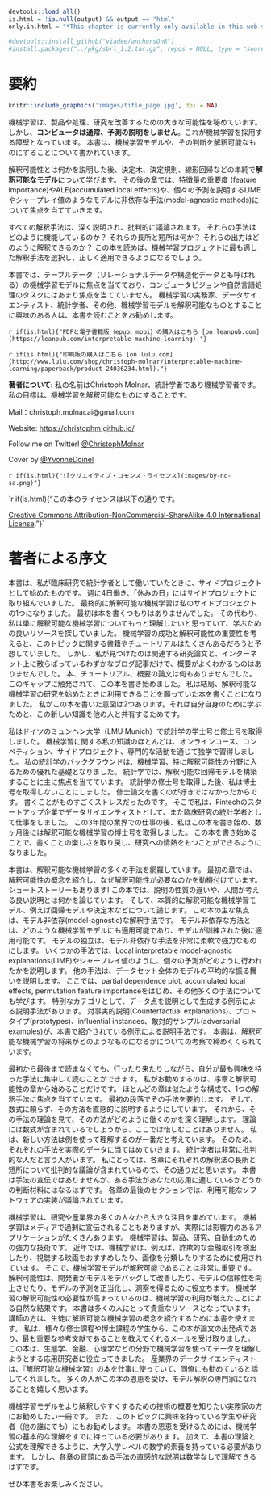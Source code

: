 ```r
devtools::load_all()
is.html = !is.null(output) && output == "html"
only.in.html = "*This chapter is currently only available in this web version. ebook and print will follow.*"

#devtools::install_github("viadee/anchorsOnR")
#install.packages("../pkg/sbrl_1.2.tar.gz", repos = NULL, type = "source")
```
# 要約{-}

```r
knitr::include_graphics('images/title_page.jpg', dpi = NA)
```

<!--
# Summary {-}
-->

<!--
Machine learning has great potential for improving products, processes and research.
But **computers usually do not explain their predictions** which is a barrier to the adoption of machine learning.
This book is about making machine learning models and their decisions interpretable.
-->
機械学習は、製品や処理、研究を改善するための大きな可能性を秘めています。
しかし、**コンピュータは通常、予測の説明をしません**。これが機械学習を採用する障壁となっています。
本書は、機械学習モデルや、その判断を解釈可能なものにすることについて書かれています。

<!--
After exploring the concepts of interpretability, you will learn about simple, **interpretable models** such as decision trees, decision rules and linear regression.
Later chapters focus on general model-agnostic methods for **interpreting black box models** like feature importance and accumulated local effects and explaining individual predictions with Shapley values and LIME.
-->
解釈可能性とは何かを説明した後、決定木、決定規則、線形回帰などの単純で**解釈可能なモデル**について学びます。
その後の章では、特徴量の重要度 (feature importance)やALE(accumulated local effects)や、個々の予測を説明するLIMEやシャープレイ値のようなモデルに非依存な手法(model-agnostic methods)について焦点を当てていきます。

<!--
All interpretation methods are explained in depth and discussed critically.
How do they work under the hood?
What are their strengths and weaknesses?
How can their outputs be interpreted?
This book will enable you to select and correctly apply the interpretation method that is most suitable for your machine learning project.
-->
すべての解釈手法は、深く説明され、批判的に議論されます。
それらの手法はどのように機能しているのか？
それらの長所と短所は何か？
それらの出力はどのように解釈できるのか？
この本を読めば、機械学習プロジェクトに最も適した解釈手法を選択し、正しく適用できるようになるでしょう。

<!--
The book focuses on machine learning models for tabular data (also called relational or structured data) and less on computer vision and natural language processing tasks.
Reading the book is recommended for machine learning practitioners, data scientists, statisticians, and anyone else interested in making machine learning models interpretable.
-->
本書では、テーブルデータ（リレーショナルデータや構造化データとも呼ばれる）の機械学習モデルに焦点を当てており、コンピュータビジョンや自然言語処理のタスクにはあまり焦点を当てていません。
機械学習の実務家、データサイエンティスト、統計学者、その他、機械学習モデルを解釈可能なものとすることに興味のある人は、本書を読むことをお勧めします。

<!--
`r if(is.html){"You can buy the PDF and e-book version (epub, mobi) [on leanpub.com](https://leanpub.com/interpretable-machine-learning)."}`

`r if(is.html){"You can buy the print version [on lulu.com](http://www.lulu.com/shop/christoph-molnar/interpretable-machine-learning/paperback/product-24036234.html)."}`
-->
`r if(is.html){"PDFと電子書籍版（epub、mobi）の購入はこちら [on leanpub.com](https://leanpub.com/interpretable-machine-learning)."}`

`r if(is.html){"印刷版の購入はこちら [on lulu.com](http://www.lulu.com/shop/christoph-molnar/interpretable-machine-learning/paperback/product-24036234.html)."}`

<!--
**About me:** My name is Christoph Molnar, I'm a statistician and a machine learner.
My goal is to make machine learning interpretable.

Mail: christoph.molnar.ai@gmail.com

Website: [https://christophm.github.io/](https://christophm.github.io/)

Follow me on Twitter! [\@ChristophMolnar](https://twitter.com/ChristophMolnar)

Cover by [\@YvonneDoinel](https://twitter.com/YvonneDoinel)


`r if(is.html){"![Creative Commons License](images/by-nc-sa.png)"}`

`r if(is.html){"This book is licensed under the [Creative Commons Attribution-NonCommercial-ShareAlike 4.0 International License](http://creativecommons.org/licenses/by-nc-sa/4.0/)."}`
-->
**著者について:** 私の名前はChristoph Molnar、統計学者であり機械学習者です。
私の目標は、機械学習を解釈可能なものにすることです。

Mail：christoph.molnar.ai@gmail.com

Website: [https://christophm.github.io/](https://christophm.github.io/)

Follow me on Twitter! [\@ChristophMolnar](https://twitter.com/ChristophMolnar)

Cover by [\@YvonneDoinel](https://twitter.com/YvonneDoinel)


`r if(is.html){"![クリエイティブ・コモンズ・ライセンス](images/by-nc-sa.png)"}`

`r if(is.html){"この本のライセンスは以下の通りです。

[Creative Commons Attribution-NonCommercial-ShareAlike 4.0 International License](http://creativecommons.org/licenses/by-nc-sa/4.0/)."}`


<!--
# Preface by the Author {-}
-->
# 著者による序文 {-}

<!--
This book started as a side project when I was working as a statistician in clinical research.
I worked 4 days a week, and on my "day off" I worked on side projects.
Eventually, interpretable machine learning became one of my side projects.
At first I had no intention of writing a book.
Instead, I was simply interested in finding out more about interpretable machine learning and was looking for good resources to learn from.
Given the success of machine learning and the importance of interpretability, I expected that there would be tons of books and tutorials on this topic.
But I only found the relevant research papers and a few blog posts scattered around the internet, but nothing with a good overview.
No books, no tutorials, no overview papers, nothing.
This gap inspired me to start this book.
I ended up writing the book I wished was available when I began my study of interpretable machine learning.
My intention with this book was twofold: to learn for myself and to share this new knowledge with others.
-->
本書は、私が臨床研究で統計学者として働いていたときに、サイドプロジェクトとして始めたものです。
週に4日働き、「休みの日」にはサイドプロジェクトに取り組んでいました。
最終的に解釈可能な機械学習は私のサイドプロジェクトの1つになりました。
最初は本を書くつもりはありませんでした。
その代わり、私は単に解釈可能な機械学習についてもっと理解したいと思っていて、学ぶための良いリソースを探していました。
機械学習の成功と解釈可能性の重要性を考えると、このトピックに関する書籍やチュートリアルはたくさんあるだろうと予想していました。
しかし、私が見つけたのは関連する研究論文と、インターネット上に散らばっているわずかなブログ記事だけで、概要がよくわかるものはありませんでした。
本、チュートリアル、概要の論文は何もありませんでした。
このギャップに触発されて、この本を書き始めました。
私は結局、解釈可能な機械学習の研究を始めたときに利用できることを願っていた本を書くことになりました。
私がこの本を書いた意図は2つあります。それは自分自身のために学ぶためと、この新しい知識を他の人と共有するためです。

<!-- Introduction to Author -->
<!--
I received my bachelor's and master's degree in statistics at the LMU Munich, Germany.
Most of my knowledge about machine learning was self-taught through online courses, competitions, side projects and professional activities.
My statistical background was an excellent basis for getting into machine learning, and especially for interpretability.
In statistics, a major focus is on building interpretable regression models.
After I finished my master's degree in statistics, I decided not to pursue a PhD, because I did not enjoy writing my master's thesis.
Writing just stressed me out too much.
So I took jobs as data scientist in a Fintech start-up and as statistician in clinical research.
After these three years in industry I started writing this book and a few months later I started a PhD in interpretable machine learning.
By starting this book, I regained the joy of writing and it helped me to develop a passion for research.
-->
私はドイツのミュンヘン大学（LMU Munich）で統計学の学士号と修士号を取得しました。
機械学習に関する私の知識のほとんどは、オンラインコース、コンペティション、サイドプロジェクト、専門的な活動を通じて独学で習得しました。
私の統計学のバックグラウンドは、機械学習、特に解釈可能性の分野に入るための優れた基礎となりました。
統計学では、解釈可能な回帰モデルを構築することに主に焦点を当てています。
統計学の修士号を取得した後、私は博士号を取得しないことにしました。 
修士論文を書くのが好きではなかったからです。
書くことがものすごくストレスだったのです。
そこで私は、Fintechのスタートアップ企業でデータサイエンティストとして、また臨床研究の統計学者として仕事をしました。
この3年間の業界での仕事の後、私はこの本を書き始め、数ヶ月後には解釈可能な機械学習の博士号を取得しました。
この本を書き始めることで、書くことの楽しさを取り戻し、研究への情熱をもつことができるようになりました。

<!--
This book covers many techniques of interpretable machine learning.
In the first chapters I introduce the concept of interpretability and motivate why interpretability is necessary.
There are even some short stories!
The book discusses the different properties of explanations and what humans think is a good explanation.
Then we will discuss machine learning models that are inherently interpretable, for example regression models and decision trees.
The main focus of this book is on model-agnostic interpretability methods.
Model-agnostic means that these methods can be applied to any machine learning model and are applied after the model has been trained.
The independence of the model makes model-agnostic methods very flexible and powerful.
Some techniques explain how individual predictions were made, like local interpretable model-agnostic explanations (LIME) and Shapley values.
Other techniques describe the average behavior of the model across a dataset.
Here we learn about the partial dependence plot, accumulated local effects, permutation feature importance and many other methods.
A special category are example-based methods that produce data points as explanations.
Counterfactual explanations, prototypes, influential instances and adversarial examples are example-based methods that are discussed in this book.
The book concludes with some reflections on what the future of interpretable machine learning might look like.
-->
本書は、解釈可能な機械学習の多くの手法を網羅しています。
最初の章では、解釈可能性の概念を紹介し、なぜ解釈可能性が必要なのかを動機付けています。
ショートストーリーもあります!
この本では、説明の性質の違いや、人間が考える良い説明とは何かを論じています。
そして、本質的に解釈可能な機械学習モデル、例えば回帰モデルや決定木などについて論じます。
この本の主な焦点は、モデル非依存(model-agnostic)な解釈手法です。
モデル非依存な方法とは、どのような機械学習モデルにも適用可能であり、モデルが訓練された後に適用可能です。
モデルの独立は、モデル非依存な手法を非常に柔軟で強力なものにします。
いくつかの手法では、Local interpretable model-agnostic explanations(LIME)やシャープレイ値のように、個々の予測がどのように行われたかを説明します。
他の手法は、データセット全体のモデルの平均的な振る舞いを説明します。
ここでは、partial dependence plot, accumulated local effects, permutation feature importanceをはじめ、その他多くの手法についても学びます。
特別なカテゴリとして、データ点を説明として生成する例示による説明手法があります。
対事実的説明(Counterfactual explanations)、プロトタイプ(prototypes)、influential instances、敵対的サンプル(adversarial examples)が、本書で紹介されている例示による説明手法です。
本書は、解釈可能な機械学習の将来がどのようなものになるかについての考察で締めくくられています。

<!--
You do not have to read the book from cover to cover, you can jump back and forth and concentrate on the techniques that interest you most.
I only recommend that you start with the introduction and the chapter on interpretability.
Most chapters follow a similar structure and focus on one interpretation method.
The first paragraph summarizes the method.
Then I try to explain the method intuitively without relying on mathematical formulas.
Then we look at the theory of the method to get a deep understanding of how it works.
You will not be spared here, because the theory will contain formulas.
I believe that a new method is best understood using examples.
Therefore, each method is applied to real data.
Some people say that statistician are very critical people.
For me, this is true, because each chapter contains critical discussions about advantages and disadvantages of the respective interpretation method.
This book is not an advertisement for the methods, but it should help you decide whether a method works well for your application or not.
In the last section of each chapter, available software implementations are discussed.
-->
最初から最後まで読まなくても、行ったり来たりしながら、自分が最も興味を持った手法に集中して読むことができます。
私がお勧めするのは、序章と解釈可能性の章から始めることだけです。
ほとんどの章は似たような構成で、1つの解釈手法に焦点を当てています。
最初の段落でその手法を要約します。
そして、数式に頼らず、その方法を直感的に説明するようにしています。
それから、その手法の理論を見て、その方法がどのように働くのかを深く理解します。
理論には数式が含まれているでしょうから、ここでは惜しむことはありません。
私は、新しい方法は例を使って理解するのが一番だと考えています。
そのため、それぞれの手法を実際のデータに当てはめていきます。
統計学者は非常に批判的な人だと言う人がいます。
私にとっては、各章にそれぞれの解釈法の長所と短所について批判的な議論が含まれているので、その通りだと思います。
本書は手法の宣伝ではありませんが、ある手法があなたの応用に適しているかどうかの判断材料にはなるはずです。
各章の最後のセクションでは、利用可能なソフトウェアの実装が議論されています。

<!--
Machine learning has received great attention from many people in research and industry.
Sometimes machine learning is overhyped in the media, but there are many real and impactful applications.
Machine learning is a powerful technology for products, research and automation.
Today machine learning is used, for example,  to detect fraudulent financial transactions, recommend movies to watch and classify images.
It is often crucial that the machine learning models are interpretable.
Interpretability helps the developer to debug and improve the model, build trust in the model, justify model predictions and gain insights.
The increased need for machine learning interpretability is a natural consequence of an increased use of machine learning.
This book has become a valuable resource for many people.
Teaching instructors use the book to introduce their students to the concepts of interpretable machine learning.
I received e-mails from various master and doctoral students who told me that this book was the starting point and most important reference for their theses.
The book has helped applied researchers in the field of ecology, finance, psychology, etc.  who use machine learning to understand their data.
Data scientists from industry told me that they use the "Interpretable Machine Learning" book for their work and recommend it to their colleagues.
I am happy that many people can benefit from this book and become experts in model interpretation.
-->
機械学習は、研究や産業界の多くの人々から大きな注目を集めています。
機械学習はメディアで過剰に宣伝されることもありますが、実際には影響力のあるアプリケーションがたくさんあります。
機械学習は、製品、研究、自動化のための強力な技術です。
近年では、機械学習は、例えば、詐欺的な金融取引を検出したり、視聴する映画をおすすめしたり、画像を分類したりするために使用されています。
そこで、機械学習モデルが解釈可能であることは非常に重要です。
解釈可能性は、開発者がモデルをデバッグして改善したり、モデルの信頼性を向上させたり、モデルの予測を正当化し、洞察を得るために役立ちます。
機械学習の解釈可能性の必要性が高まっているのは、機械学習の利用が増えたことによる自然な結果です。
本書は多くの人にとって貴重なリソースとなっています。
講師の方は、生徒に解釈可能な機械学習の概念を紹介するために本書を使えます。
私は、様々な修士課程や博士課程の学生から、この本が論文の出発点であり、最も重要な参考文献であることを教えてくれるメールを受け取りました。
この本は、生態学、金融、心理学などの分野で機械学習を使ってデータを理解しようとする応用研究者に役立ってきました。
産業界のデータサイエンティストは、『解釈可能な機械学習』の本を仕事に使っていて、同僚にも勧めていると話してくれました。
多くの人がこの本の恩恵を受け、モデル解釈の専門家になれることを嬉しく思います。

<!--
I would recommend this book to practitioners who want an overview of techniques to make their machine learning models more interpretable.
It is also recommended to students and researchers (and anyone else) who is interested in the topic.
To benefit from this book, you should already have a basic understanding of machine learning.
You should also have a mathematical understanding at university entry level to be able to follow the theory and formulas in this book.
It should also be possible, however, to understand the intuitive description of the method at the beginning of each chapter without mathematics.

I hope you enjoy the book!
-->
機械学習モデルをより解釈しやすくするための技術の概要を知りたい実務家の方にお勧めしたい一冊です。
また、このトピックに興味を持っている学生や研究者（他の誰にでも）にもお勧めします。
本書の恩恵を受けるためには、機械学習の基本的な理解をすでに持っている必要があります。
加えて、本書の理論と公式を理解できるように、大学入学レベルの数学的素養を持っている必要があります。
しかし、各章の冒頭にある手法の直感的な説明は数学なしで理解できるはずです。

ぜひ本書をお楽しみください。
